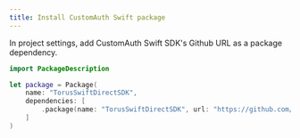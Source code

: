 ```yaml
---
title: Install CustomAuth Swift package
---
```


In project settings, add CustomAuth Swift SDK's Github URL as a package
dependency.

```swift
import PackageDescription

let package = Package(
    name: "TorusSwiftDirectSDK",
    dependencies: [
        .package(name: "TorusSwiftDirectSDK", url: "https://github.com/torusresearch/torus-direct-swift-sdk", .upToNextMajor(from: "1.1.0"))
    ]
)
```
